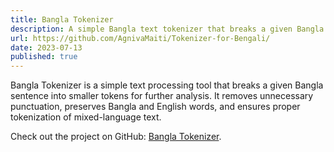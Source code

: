 ```yaml
---
title: Bangla Tokenizer
description: A simple Bangla text tokenizer that breaks a given Bangla sentence into smaller tokens for further processing.
url: https://github.com/AgnivaMaiti/Tokenizer-for-Bengali/
date: 2023-07-13
published: true
---
```


Bangla Tokenizer is a simple text processing tool that breaks a given Bangla sentence into smaller tokens for further analysis. It removes unnecessary punctuation, preserves Bangla and English words, and ensures proper tokenization of mixed-language text.

Check out the project on GitHub: [Bangla Tokenizer](https://github.com/AgnivaMaiti/Tokenizer-for-Bengali/).
